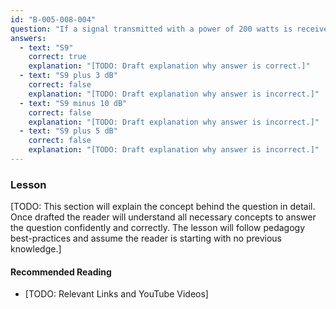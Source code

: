 ```yaml
---
id: "B-005-008-004"
question: "If a signal transmitted with a power of 200 watts is received with an S-meter reading of \"10 dB over S9,\" what would be the new reading if power was reduced to 20 watts?"
answers:
  - text: "S9"
    correct: true
    explanation: "[TODO: Draft explanation why answer is correct.]"
  - text: "S9 plus 3 dB"
    correct: false
    explanation: "[TODO: Draft explanation why answer is incorrect.]"
  - text: "S9 minus 10 dB"
    correct: false
    explanation: "[TODO: Draft explanation why answer is incorrect.]"
  - text: "S9 plus 5 dB"
    correct: false
    explanation: "[TODO: Draft explanation why answer is incorrect.]"
---
```


### Lesson

[TODO: This section will explain the concept behind the question in detail. Once drafted the reader will understand all necessary concepts to answer the question confidently and correctly. The lesson will follow pedagogy best-practices and assume the reader is starting with no previous knowledge.]

#### Recommended Reading

- [TODO: Relevant Links and YouTube Videos]
